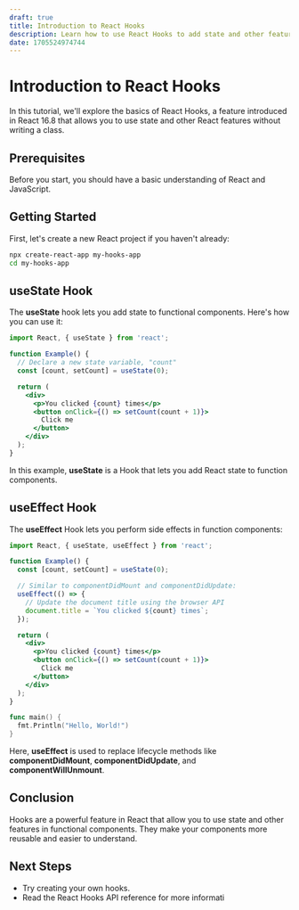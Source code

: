 ```yaml
---
draft: true
title: Introduction to React Hooks
description: Learn how to use React Hooks to add state and other features to functional components.
date: 1705524974744
---
```

# Introduction to React Hooks

In this tutorial, we'll explore the basics of React Hooks, a feature introduced in React 16.8 that allows you to use state and other React features without writing a class.

## Prerequisites

Before you start, you should have a basic understanding of React and JavaScript.

## Getting Started

First, let's create a new React project if you haven't already:

```bash
npx create-react-app my-hooks-app
cd my-hooks-app
```

## useState Hook

The **useState** hook lets you add state to functional components. Here's how you can use it:

```jsx filename=app.js
import React, { useState } from 'react';

function Example() {
  // Declare a new state variable, "count"
  const [count, setCount] = useState(0);

  return (
    <div>
      <p>You clicked {count} times</p>
      <button onClick={() => setCount(count + 1)}>
        Click me
      </button>
    </div>
  );
}
```

In this example, **useState** is a Hook that lets you add React state to function components.

## useEffect Hook

The **useEffect** Hook lets you perform side effects in function components:

```jsx
import React, { useState, useEffect } from 'react';

function Example() {
  const [count, setCount] = useState(0);

  // Similar to componentDidMount and componentDidUpdate:
  useEffect(() => {
    // Update the document title using the browser API
    document.title = `You clicked ${count} times`;
  });

  return (
    <div>
      <p>You clicked {count} times</p>
      <button onClick={() => setCount(count + 1)}>
        Click me
      </button>
    </div>
  );
}
```
```go
func main() {
  fmt.Println("Hello, World!")
}
```

Here, **useEffect** is used to replace lifecycle methods like **componentDidMount**, **componentDidUpdate**, and **componentWillUnmount**.

## Conclusion

Hooks are a powerful feature in React that allow you to use state and other features in functional components. They make your components more reusable and easier to understand.

## Next Steps

- Try creating your own hooks.
- Read the React Hooks API reference for more informati